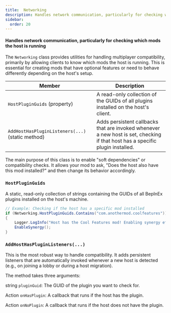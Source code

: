 ```yaml
---
title:  Networking
description: Handles network communication, particularly for checking which mods the host is running
sidebar:
  order: 20
---
```



#### Handles network communication, particularly for checking which mods the host is running
The `Networking` class provides utilities for handling multiplayer compatibility, primarily by allowing clients to know which mods the host is running. This is essential for creating mods that have optional features or need to behave differently depending on the host's setup.


| Member | Description |
|----------|----------|
| `HostPluginGuids` (property) | A read-only collection of the GUIDs of all plugins installed on the host's client. |
| `AddHostHasPluginListeners(...)` (static method) | Adds persistent callbacks that are invoked whenever a new host is set, checking if that host has a specific plugin installed. |


<Aside>
The main purpose of this class is to enable "soft dependencies" or compatibility checks. It allows your mod to ask, "Does the host also have this mod installed?" and then change its behavior accordingly.
</Aside>

### `HostPluginGuids`

A static, read-only collection of strings containing the GUIDs of all BepInEx plugins installed on the host's machine.

```csharp
// Example: Checking if the host has a specific mod installed
if (Networking.HostPluginGuids.Contains("com.anothermod.coolfeatures"))
{
    Logger.LogInfo("Host has the Cool Features mod! Enabling synergy effects.");
    EnableSynergy();
}
```

### `AddHostHasPluginListeners(...)`
This is the most robust way to handle compatibility. It adds persistent listeners that are automatically invoked whenever a new host is detected (e.g., on joining a lobby or during a host migration).

The method takes three arguments:

string `pluginGuid`: The GUID of the plugin you want to check for.

Action `onHasPlugin`: A callback that runs if the host has the plugin.

Action `onNoPlugin`: A callback that runs if the host does not have the plugin.
